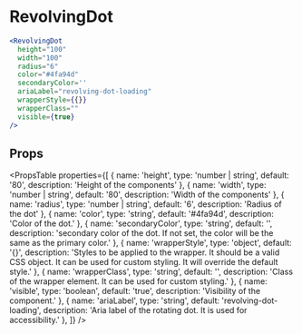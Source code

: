 ---
---

# RevolvingDot

```jsx live
<RevolvingDot
  height="100"
  width="100"
  radius="6"
  color="#4fa94d"
  secondaryColor=''
  ariaLabel="revolving-dot-loading"
  wrapperStyle={{}}
  wrapperClass=""
  visible={true}
/>
```

## Props

<PropsTable
  properties={[
    {
      name: 'height',
      type: 'number | string',
      default: '80',
      description: 'Height of the components'
    },
    {
      name: 'width',
      type: 'number | string',
      default: '80',
      description: 'Width of the components'
    },
    {
      name: 'radius',
      type: 'number | string',
      default: '6',
      description: 'Radius of the dot'
    },
    {
      name: 'color',
      type: 'string',
      default: '#4fa94d',
      description: 'Color of the dot.'
    },
    {
      name: 'secondaryColor',
      type: 'string',
      default: '',
      description: 'secondary color of the dot. If not set, the color will be the same as the primary color.'
    },
    {
      name: 'wrapperStyle',
      type: 'object',
      default: '{}',
      description: 'Styles to be applied to the wrapper. It should be a valid CSS object. It can be used for custom styling. It will override the default style.'
    },
    {
      name: 'wrapperClass',
      type: 'string',
      default: '',
      description: 'Class of the wrapper element. It can be used for custom styling.'
    },
    {
      name: 'visible',
      type: 'boolean',
      default: 'true',
      description: 'Visibility of the component.'
    },
    {
      name: 'ariaLabel',
      type: 'string',
      default: 'revolving-dot-loading',
      description: 'Aria label of the rotating dot. It is used for accessibility.'
    },
  ]}
/>

